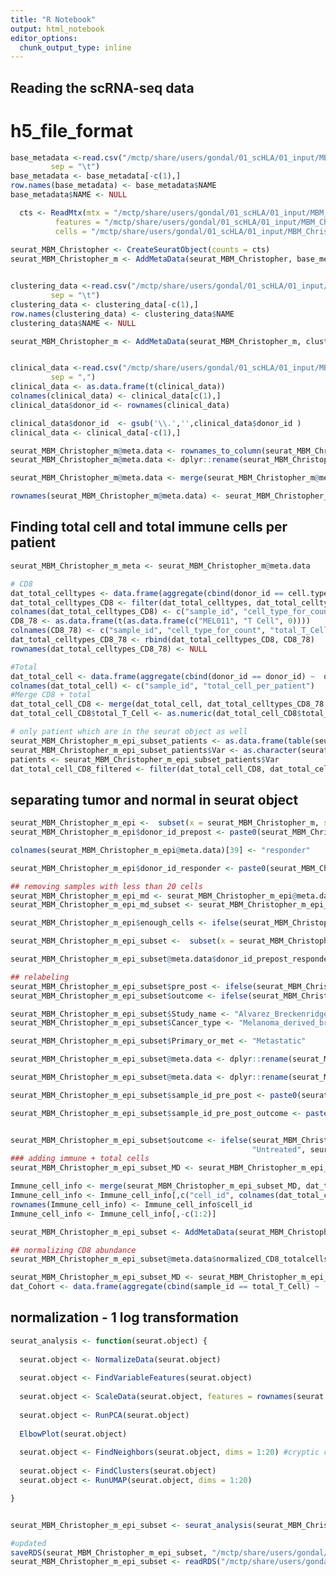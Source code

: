 ```yaml
---
title: "R Notebook"
output: html_notebook
editor_options: 
  chunk_output_type: inline
---
```



## Reading the scRNA-seq data
# h5_file_format
```r

base_metadata <-read.csv("/mctp/share/users/gondal/01_scHLA/01_input/MBM_Christopher/BM_c1000_base_metadata.tsv", 
         sep = "\t")
base_metadata <- base_metadata[-c(1),]
row.names(base_metadata) <- base_metadata$NAME
base_metadata$NAME <- NULL

  cts <- ReadMtx(mtx = "/mctp/share/users/gondal/01_scHLA/01_input/MBM_Christopher/BM_c1000_raw.mtx",
          features = "/mctp/share/users/gondal/01_scHLA/01_input/MBM_Christopher/BM_c1000_preQC_genes_raw.tsv", 
          cells = "/mctp/share/users/gondal/01_scHLA/01_input/MBM_Christopher/BM_c1000_preQC_cellnames_raw.tsv", feature.column = 1)
  
seurat_MBM_Christopher <- CreateSeuratObject(counts = cts)
seurat_MBM_Christopher_m <- AddMetaData(seurat_MBM_Christopher, base_metadata)


clustering_data <-read.csv("/mctp/share/users/gondal/01_scHLA/01_input/MBM_Christopher/postQC_c1000_spatial.tsv", 
         sep = "\t")
clustering_data <- clustering_data[-c(1),]
row.names(clustering_data) <- clustering_data$NAME 
clustering_data$NAME <- NULL

seurat_MBM_Christopher_m <- AddMetaData(seurat_MBM_Christopher_m, clustering_data)


clinical_data <-read.csv("/mctp/share/users/gondal/01_scHLA/01_input/MBM_Christopher/mbm.csv", 
         sep = ",")
clinical_data <- as.data.frame(t(clinical_data))
colnames(clinical_data) <- clinical_data[c(1),]
clinical_data$donor_id <- rownames(clinical_data)

clinical_data$donor_id  <- gsub('\\.','',clinical_data$donor_id )
clinical_data <- clinical_data[-c(1),]

seurat_MBM_Christopher_m@meta.data <- rownames_to_column(seurat_MBM_Christopher_m@meta.data)
seurat_MBM_Christopher_m@meta.data <- dplyr::rename(seurat_MBM_Christopher_m@meta.data , c(cell_id = rowname) )

seurat_MBM_Christopher_m@meta.data <- merge(seurat_MBM_Christopher_m@meta.data, clinical_data, by = "donor_id")

rownames(seurat_MBM_Christopher_m@meta.data) <- seurat_MBM_Christopher_m@meta.data$cell_id
```


## Finding total cell and total immune cells per patient
```r
seurat_MBM_Christopher_m_meta <- seurat_MBM_Christopher_m@meta.data

# CD8
dat_total_celltypes <- data.frame(aggregate(cbind(donor_id == cell.type) ~  donor_id + cell.type, seurat_MBM_Christopher_m_meta, length))
dat_total_celltypes_CD8 <- filter(dat_total_celltypes, dat_total_celltypes$cell.type == "T Cell")
colnames(dat_total_celltypes_CD8) <- c("sample_id", "cell_type_for_count", "total_T_Cell")
CD8_78 <- as.data.frame(t(as.data.frame(c("MEL011", "T Cell", 0))))
colnames(CD8_78) <- c("sample_id", "cell_type_for_count", "total_T_Cell")
dat_total_celltypes_CD8_78 <- rbind(dat_total_celltypes_CD8, CD8_78)
rownames(dat_total_celltypes_CD8_78) <- NULL

#Total
dat_total_cell <- data.frame(aggregate(cbind(donor_id == donor_id) ~  donor_id, seurat_MBM_Christopher_m_meta, length))
colnames(dat_total_cell) <- c("sample_id", "total_cell_per_patient")
#Merge CD8 + total
dat_total_cell_CD8 <- merge(dat_total_cell, dat_total_celltypes_CD8_78, by = "sample_id")
dat_total_cell_CD8$total_T_Cell <- as.numeric(dat_total_cell_CD8$total_T_Cell)

# only patient which are in the seurat object as well
seurat_MBM_Christopher_m_epi_subset_patients <- as.data.frame(table(seurat_MBM_Christopher_m_epi_subset$sample_id))
seurat_MBM_Christopher_m_epi_subset_patients$Var <- as.character(seurat_MBM_Christopher_m_epi_subset_patients$Var1)
patients <- seurat_MBM_Christopher_m_epi_subset_patients$Var 
dat_total_cell_CD8_filtered <- filter(dat_total_cell_CD8, dat_total_cell_CD8$sample_id %in% patients)

```


## separating tumor and normal in seurat object
```r

seurat_MBM_Christopher_m_epi <-  subset(x = seurat_MBM_Christopher_m, subset = cell.type == "malignant")
seurat_MBM_Christopher_m_epi$donor_id_prepost <- paste0(seurat_MBM_Christopher_m_epi$donor_id, "_", seurat_MBM_Christopher_m_epi$`Pre/post ICI`)

colnames(seurat_MBM_Christopher_m_epi@meta.data)[39] <- "responder"

seurat_MBM_Christopher_m_epi$donor_id_responder <- paste0(seurat_MBM_Christopher_m_epi$donor_id, "_", seurat_MBM_Christopher_m_epi$responder)

## removing samples with less than 20 cells
seurat_MBM_Christopher_m_epi_md <- seurat_MBM_Christopher_m_epi@meta.data
seurat_MBM_Christopher_m_epi_md_subset <- seurat_MBM_Christopher_m_epi_md[seurat_MBM_Christopher_m_epi_md$donor_id %in% names(which(table(seurat_MBM_Christopher_m_epi_md$donor_id) > 20)), ]

seurat_MBM_Christopher_m_epi$enough_cells <- ifelse(seurat_MBM_Christopher_m_epi$donor_id %in% seurat_MBM_Christopher_m_epi_md_subset$donor_id, "enough", "not_enough")

seurat_MBM_Christopher_m_epi_subset <-  subset(x = seurat_MBM_Christopher_m_epi, subset = enough_cells == "enough")

seurat_MBM_Christopher_m_epi_subset@meta.data$donor_id_prepost_responder <- paste0(seurat_MBM_Christopher_m_epi_subset@meta.data$donor_id_prepost, "_", seurat_MBM_Christopher_m_epi_subset@meta.data$responder)

## relabeling
seurat_MBM_Christopher_m_epi_subset$pre_post <- ifelse(seurat_MBM_Christopher_m_epi_subset$`Pre/post ICI` == "Post", "Post", "Pre")
seurat_MBM_Christopher_m_epi_subset$outcome <- ifelse(seurat_MBM_Christopher_m_epi_subset$outcome == "Untreated", "UT", seurat_MBM_Christopher_m_epi_subset$outcome)

seurat_MBM_Christopher_m_epi_subset$Study_name <- "Alvarez_Breckenridge"
seurat_MBM_Christopher_m_epi_subset$Cancer_type <- "Melanoma_derived_brain_metastases"

seurat_MBM_Christopher_m_epi_subset$Primary_or_met <- "Metastatic"

seurat_MBM_Christopher_m_epi_subset@meta.data <- dplyr::rename(seurat_MBM_Christopher_m_epi_subset@meta.data , c(outcome = responder) )

seurat_MBM_Christopher_m_epi_subset@meta.data <- dplyr::rename(seurat_MBM_Christopher_m_epi_subset@meta.data , c(sample_id = donor_id) )

seurat_MBM_Christopher_m_epi_subset$sample_id_pre_post <- paste0(seurat_MBM_Christopher_m_epi_subset$sample_id, "_", seurat_MBM_Christopher_m_epi_subset$pre_post )

seurat_MBM_Christopher_m_epi_subset$sample_id_pre_post_outcome <- paste0(seurat_MBM_Christopher_m_epi_subset$sample_id_pre_post, "_", seurat_MBM_Christopher_m_epi_subset$outcome )


seurat_MBM_Christopher_m_epi_subset$outcome <- ifelse(seurat_MBM_Christopher_m_epi_subset$outcome == "No ICI", 
                                                      "Untreated", seurat_MBM_Christopher_m_epi_subset$outcome)
### adding immune + total cells
seurat_MBM_Christopher_m_epi_subset_MD <- seurat_MBM_Christopher_m_epi_subset@meta.data

Immune_cell_info <- merge(seurat_MBM_Christopher_m_epi_subset_MD, dat_total_cell_CD8_filtered, by = "sample_id")
Immune_cell_info <- Immune_cell_info[,c("cell_id", colnames(dat_total_cell_CD8_filtered))]
rownames(Immune_cell_info) <- Immune_cell_info$cell_id
Immune_cell_info <- Immune_cell_info[,-c(1:2)]

seurat_MBM_Christopher_m_epi_subset <- AddMetaData(seurat_MBM_Christopher_m_epi_subset, Immune_cell_info)

## normalizing CD8 abundance
seurat_MBM_Christopher_m_epi_subset@meta.data$normalized_CD8_totalcells <- seurat_MBM_Christopher_m_epi_subset@meta.data$total_T_Cell/seurat_MBM_Christopher_m_epi_subset@meta.data$total_cell_per_patient


```

```r
seurat_MBM_Christopher_m_epi_subset_MD <- seurat_MBM_Christopher_m_epi_subset@meta.data
dat_Cohort <- data.frame(aggregate(cbind(sample_id == total_T_Cell) ~  sample_id + total_T_Cell + pre_post + cell.type + outcome, seurat_MBM_Christopher_m_epi_subset_MD, length))

```


## normalization - 1 log transformation
```r
seurat_analysis <- function(seurat.object) {
  
  seurat.object <- NormalizeData(seurat.object)
  
  seurat.object <- FindVariableFeatures(seurat.object)
  
  seurat.object <- ScaleData(seurat.object, features = rownames(seurat.object))
  
  seurat.object <- RunPCA(seurat.object)
  
  ElbowPlot(seurat.object)
  
  seurat.object <- FindNeighbors(seurat.object, dims = 1:20) #cryptic cluster with 10
  
  seurat.object <- FindClusters(seurat.object)
  seurat.object <- RunUMAP(seurat.object, dims = 1:20)

}


seurat_MBM_Christopher_m_epi_subset <- seurat_analysis(seurat_MBM_Christopher_m_epi_subset)

#updated
saveRDS(seurat_MBM_Christopher_m_epi_subset, "/mctp/share/users/gondal/01_scHLA/03_output/Melanoma_Christopher/version_02_29_12_22/seurat_MBM_Christopher_m_epi_subset.RDS")
seurat_MBM_Christopher_m_epi_subset <- readRDS("/mctp/share/users/gondal/01_scHLA/03_output/Melanoma_Christopher/version_02_29_12_22/seurat_MBM_Christopher_m_epi_subset.RDS")
```



